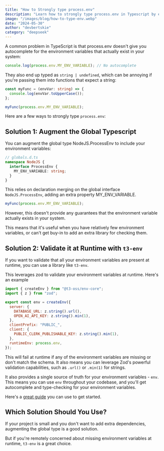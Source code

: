 ```yaml
---
title: "How to Strongly type process.env"
description: "Learn how to strongly type process.env in Typescript by either augmentng global type or validating it at runtime with t3-env."
image: "/images/blog/how-to-type-env.webp"
date: "2024-05-30"
author: "devbertskie"
category: "deepseek"
---
```


A common problem in TypeScript is that process.env doesn't give you autocomplete for the environment variables that actually exist in your system:

```ts
console.log(process.env.MY_ENV_VARIABLE); // No autocomplete
```

They also end up typed as `string | undefined`, which can be annoying if you're passing them into functions that expect a string:

```ts
const myFunc = (envVar: string) => {
  console.log(envVar.toUpperCase());
};

myFunc(process.env.MY_ENV_VARIABLE);
```

Here are a few ways to strongly type `process.env`:

## Solution 1: Augment the Global Typescript

You can augment the global type NodeJS.ProcessEnv to include your environment variables:

```ts
// globals.d.ts
namespace NodeJS {
  interface ProcessEnv {
    MY_ENV_VARIABLE: string;
  }
}
```

This relies on declaration merging on the global interface `NodeJS.ProcessEnv`, adding an extra property MY_ENV_VARIABLE.

```ts
myFunc(process.env.MY_ENV_VARIABLE);
```

However, this doesn't provide any guarantees that the environment variable actually exists in your system.

This means that it's useful when you have relatively few environment variables, or can't get buy-in to add an extra library for checking them.

## Solution 2: Validate it at Runtime with `t3-env`

If you want to validate that all your environment variables are present at runtime, you can use a library like `t3-env`.

This leverages zod to validate your environment variables at runtime. Here's an example

```js
import { createEnv } from "@t3-oss/env-core";
import { z } from "zod";

export const env = createEnv({
  server: {
    DATABASE_URL: z.string().url(),
    OPEN_AI_API_KEY: z.string().min(1),
  },
  clientPrefix: "PUBLIC_",
  client: {
    PUBLIC_CLERK_PUBLISHABLE_KEY: z.string().min(1),
  },
  runtimeEnv: process.env,
});
```

This will fail at runtime if any of the environment variables are missing or don't match the schema. It also means you can leverage Zod's powerful validation capabilities, such as `.url()` or `.min(1)` for strings.

It also provides a single source of truth for your environment variables - `env`. This means you can use `env` throughout your codebase, and you'll get autocomplete and type-checking for your environment variables.

Here's a [great guide](https://env.t3.gg/docs/core) you can use to get started.

## Which Solution Should You Use?

If your project is small and you don't want to add extra dependencies, augmenting the global type is a good solution.

But if you're remotely concerned about missing environment variables at runtime, `t3-env` is a great choice.
